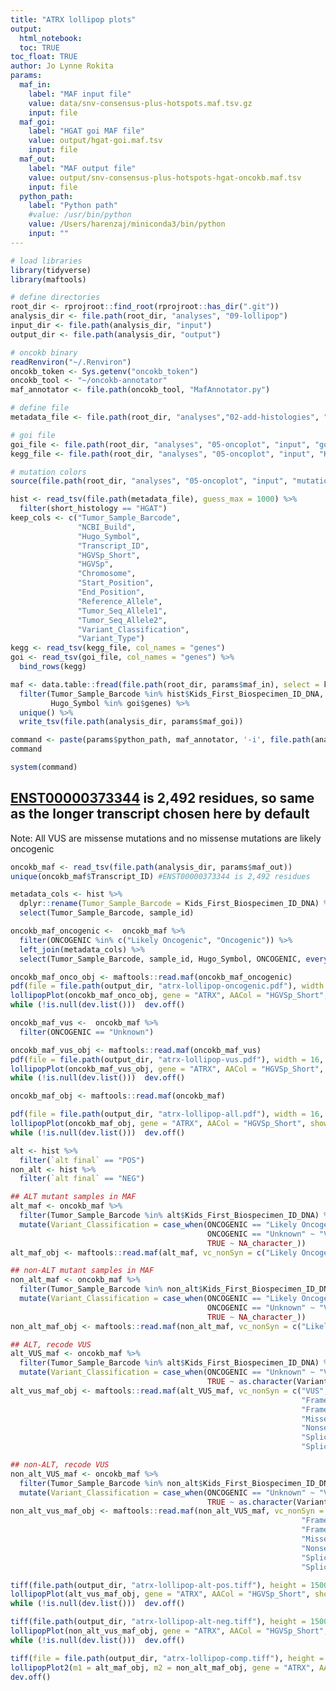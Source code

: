 ```yaml
---
title: "ATRX lollipop plots"
output: 
  html_notebook:
  toc: TRUE
toc_float: TRUE
author: Jo Lynne Rokita
params:
  maf_in:
    label: "MAF input file"
    value: data/snv-consensus-plus-hotspots.maf.tsv.gz
    input: file
  maf_goi:
    label: "HGAT goi MAF file"
    value: output/hgat-goi.maf.tsv
    input: file
  maf_out:
    label: "MAF output file"
    value: output/snv-consensus-plus-hotspots-hgat-oncokb.maf.tsv
    input: file
  python_path:
    label: "Python path"
    #value: /usr/bin/python
    value: /Users/harenzaj/miniconda3/bin/python
    input: ""
---
```


```r
# load libraries
library(tidyverse)
library(maftools)

# define directories 
root_dir <- rprojroot::find_root(rprojroot::has_dir(".git"))
analysis_dir <- file.path(root_dir, "analyses", "09-lollipop")
input_dir <- file.path(analysis_dir, "input")
output_dir <- file.path(analysis_dir, "output")

# oncokb binary
readRenviron("~/.Renviron")
oncokb_token <- Sys.getenv("oncokb_token")
oncokb_tool <- "~/oncokb-annotator"
maf_annotator <- file.path(oncokb_tool, "MafAnnotator.py")

# define file
metadata_file <- file.path(root_dir, "analyses","02-add-histologies", "output", "stundon_hgat_updated_hist_alt.tsv")

# goi file
goi_file <- file.path(root_dir, "analyses", "05-oncoplot", "input", "goi-mutations")
kegg_file <- file.path(root_dir, "analyses", "05-oncoplot", "input", "KEGG_MISMATCH_REPAIR.txt")

# mutation colors
source(file.path(root_dir, "analyses", "05-oncoplot", "input", "mutation-colors.R"))

```


```r
hist <- read_tsv(file.path(metadata_file), guess_max = 1000) %>%
  filter(short_histology == "HGAT")
keep_cols <- c("Tumor_Sample_Barcode",
               "NCBI_Build",
               "Hugo_Symbol",
               "Transcript_ID",
               "HGVSp_Short",
               "HGVSp",
               "Chromosome", 
               "Start_Position", 
               "End_Position", 
               "Reference_Allele", 
               "Tumor_Seq_Allele1",
               "Tumor_Seq_Allele2", 
               "Variant_Classification", 
               "Variant_Type")
kegg <- read_tsv(kegg_file, col_names = "genes")
goi <- read_tsv(goi_file, col_names = "genes") %>%
  bind_rows(kegg)

maf <- data.table::fread(file.path(root_dir, params$maf_in), select = keep_cols, data.table = F) %>%
  filter(Tumor_Sample_Barcode %in% hist$Kids_First_Biospecimen_ID_DNA,
         Hugo_Symbol %in% goi$genes) %>%
  unique() %>%
  write_tsv(file.path(analysis_dir, params$maf_goi))
```

```r
command <- paste(params$python_path, maf_annotator, '-i', file.path(analysis_dir, params$maf_goi), '-o', file.path(analysis_dir, params$maf_out), '-b', oncokb_token, '-q hgvsp_short', '-r GRCh38')
command

system(command)
```

## [ENST00000373344](https://useast.ensembl.org/Homo_sapiens/Transcript/Summary?g=ENSG00000085224;r=X:77504880-77786216;t=ENST00000373344) is 2,492 residues, so same as the longer transcript chosen here by default

Note: All VUS are missense mutations and no missense mutations are likely oncogenic

```r
oncokb_maf <- read_tsv(file.path(analysis_dir, params$maf_out))
unique(oncokb_maf$Transcript_ID) #ENST00000373344 is 2,492 residues

metadata_cols <- hist %>%
  dplyr::rename(Tumor_Sample_Barcode = Kids_First_Biospecimen_ID_DNA) %>%
  select(Tumor_Sample_Barcode, sample_id)

oncokb_maf_oncogenic <-  oncokb_maf %>%
  filter(ONCOGENIC %in% c("Likely Oncogenic", "Oncogenic")) %>%
  left_join(metadata_cols) %>%
  select(Tumor_Sample_Barcode, sample_id, Hugo_Symbol, ONCOGENIC, everything(oncokb_maf_oncogenic))

oncokb_maf_onco_obj <- maftools::read.maf(oncokb_maf_oncogenic)
pdf(file = file.path(output_dir, "atrx-lollipop-oncogenic.pdf"), width = 16, height = 6)
lollipopPlot(oncokb_maf_onco_obj, gene = "ATRX", AACol = "HGVSp_Short", showDomainLabel = FALSE, repel = TRUE, labPosAngle = 90, labelPos = "all", legendTxtSize = 1, showMutationRate = FALSE)
while (!is.null(dev.list()))  dev.off()

oncokb_maf_vus <-  oncokb_maf %>%
  filter(ONCOGENIC == "Unknown")

oncokb_maf_vus_obj <- maftools::read.maf(oncokb_maf_vus)
pdf(file = file.path(output_dir, "atrx-lollipop-vus.pdf"), width = 16, height = 6)
lollipopPlot(oncokb_maf_vus_obj, gene = "ATRX", AACol = "HGVSp_Short", showDomainLabel = FALSE, repel = TRUE, labPosAngle = 90, labelPos = "all", legendTxtSize = 1, showMutationRate = FALSE)
while (!is.null(dev.list()))  dev.off()

oncokb_maf_obj <- maftools::read.maf(oncokb_maf)

pdf(file = file.path(output_dir, "atrx-lollipop-all.pdf"), width = 16, height = 6)
lollipopPlot(oncokb_maf_obj, gene = "ATRX", AACol = "HGVSp_Short", showDomainLabel = FALSE, repel = TRUE, labPosAngle = 90, labelPos = "all", legendTxtSize = 1, showMutationRate = FALSE)
while (!is.null(dev.list()))  dev.off()

```

```r
alt <- hist %>%
  filter(`alt final` == "POS")
non_alt <- hist %>%
  filter(`alt final` == "NEG")

## ALT mutant samples in MAF
alt_maf <- oncokb_maf %>%
  filter(Tumor_Sample_Barcode %in% alt$Kids_First_Biospecimen_ID_DNA) %>%
  mutate(Variant_Classification = case_when(ONCOGENIC == "Likely Oncogenic" ~ "Likely Oncogenic",
                                            ONCOGENIC == "Unknown" ~ "VUS", 
                                            TRUE ~ NA_character_))
alt_maf_obj <- maftools::read.maf(alt_maf, vc_nonSyn = c("Likely Oncogenic", "VUS"))

## non-ALT mutant samples in MAF
non_alt_maf <- oncokb_maf %>%
  filter(Tumor_Sample_Barcode %in% non_alt$Kids_First_Biospecimen_ID_DNA) %>%
  mutate(Variant_Classification = case_when(ONCOGENIC == "Likely Oncogenic" ~ "Likely Oncogenic",
                                            ONCOGENIC == "Unknown" ~ "VUS", 
                                            TRUE ~ NA_character_))
non_alt_maf_obj <- maftools::read.maf(non_alt_maf, vc_nonSyn = c("Likely Oncogenic", "VUS"))

## ALT, recode VUS
alt_VUS_maf <- oncokb_maf %>%
  filter(Tumor_Sample_Barcode %in% alt$Kids_First_Biospecimen_ID_DNA) %>%
  mutate(Variant_Classification = case_when(ONCOGENIC == "Unknown" ~ "VUS", 
                                            TRUE ~ as.character(Variant_Classification)))
alt_vus_maf_obj <- maftools::read.maf(alt_VUS_maf, vc_nonSyn = c("VUS",
                                                                 "Frame_Shift_Del",
                                                                 "Frame_Shift_Ins", 
                                                                 "Missense_Mutation", 
                                                                 "Nonsense_Mutation",
                                                                 "Splice_Region", 
                                                                 "Splice_Site"))

## non-ALT, recode VUS
non_alt_VUS_maf <- oncokb_maf %>%
  filter(Tumor_Sample_Barcode %in% non_alt$Kids_First_Biospecimen_ID_DNA) %>%
  mutate(Variant_Classification = case_when(ONCOGENIC == "Unknown" ~ "VUS", 
                                            TRUE ~ as.character(Variant_Classification)))
non_alt_vus_maf_obj <- maftools::read.maf(non_alt_VUS_maf, vc_nonSyn = c("VUS",
                                                                 "Frame_Shift_Del",
                                                                 "Frame_Shift_Ins", 
                                                                 "Missense_Mutation", 
                                                                 "Nonsense_Mutation",
                                                                 "Splice_Region", 
                                                                 "Splice_Site"))

tiff(file.path(output_dir, "atrx-lollipop-alt-pos.tiff"), height = 1500, width = 2700, units = "px", res = 300)
lollipopPlot(alt_vus_maf_obj, gene = "ATRX", AACol = "HGVSp_Short", showDomainLabel = FALSE, repel = TRUE, labPosAngle = 90, labelPos = "all", legendTxtSize = 1, showMutationRate = FALSE, colors = colors, labPosSize = 0.8) 
while (!is.null(dev.list()))  dev.off()

tiff(file.path(output_dir, "atrx-lollipop-alt-neg.tiff"), height = 1500, width = 2700, units = "px", res = 300)
lollipopPlot(non_alt_vus_maf_obj, gene = "ATRX", AACol = "HGVSp_Short", showDomainLabel = FALSE, repel = TRUE, labPosAngle = 90, labelPos = "all", legendTxtSize = 1, showMutationRate = FALSE, colors = colors, labPosSize = 0.6)
while (!is.null(dev.list()))  dev.off()

tiff(file = file.path(output_dir, "atrx-lollipop-comp.tiff"), height = 1500, width = 2400, units = "px", res = 300)
lollipopPlot2(m1 = alt_maf_obj, m2 = non_alt_maf_obj, gene = "ATRX", AACol1 = "HGVSp_Short", AACol2 = "HGVSp_Short", m1_name = "ALT+", m2_name = "ALT-", showDomainLabel = FALSE, colors = c("Likely Oncogenic" = "red", "VUS" = "blue"), legendTxtSize = 1, alpha = 0.8)#, labPosAngle = 90, m1_label = "all", m2_label = "all")
dev.off()

```


            